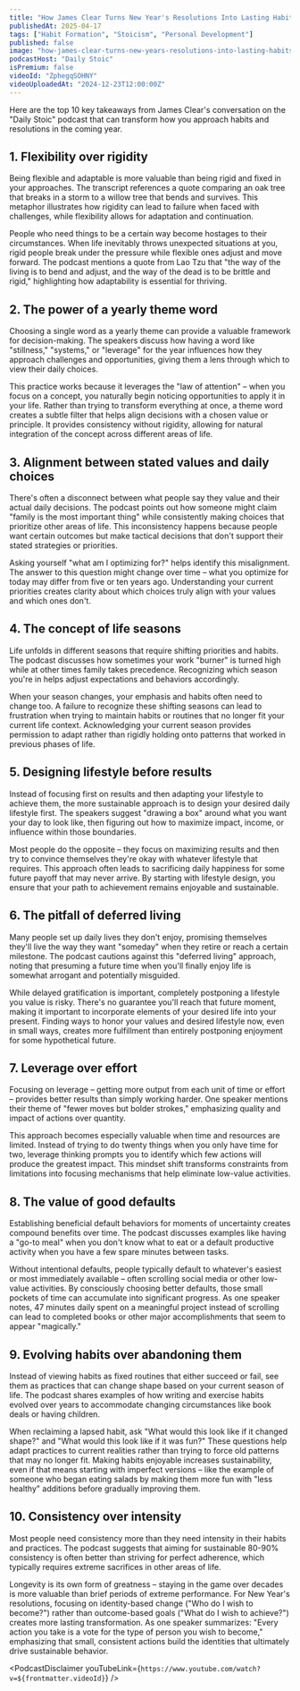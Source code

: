 ```yaml
---
title: "How James Clear Turns New Year's Resolutions Into Lasting Habits"
publishedAt: 2025-04-17
tags: ["Habit Formation", "Stoicism", "Personal Development"]
published: false
image: "how-james-clear-turns-new-years-resolutions-into-lasting-habits.jpg"
podcastHost: "Daily Stoic"
isPremium: false
videoId: "ZphegqSOHNY"
videoUploadedAt: "2024-12-23T12:00:00Z"
---
```



<PodcastSummaryPageLayout frontmatter={frontmatter}>

Here are the top 10 key takeaways from James Clear's conversation on the "Daily Stoic" podcast that can transform how you approach habits and resolutions in the coming year.

## 1. Flexibility over rigidity

Being flexible and adaptable is more valuable than being rigid and fixed in your approaches. The transcript references a quote comparing an oak tree that breaks in a storm to a willow tree that bends and survives. This metaphor illustrates how rigidity can lead to failure when faced with challenges, while flexibility allows for adaptation and continuation.

People who need things to be a certain way become hostages to their circumstances. When life inevitably throws unexpected situations at you, rigid people break under the pressure while flexible ones adjust and move forward. The podcast mentions a quote from Lao Tzu that "the way of the living is to bend and adjust, and the way of the dead is to be brittle and rigid," highlighting how adaptability is essential for thriving.

## 2. The power of a yearly theme word

Choosing a single word as a yearly theme can provide a valuable framework for decision-making. The speakers discuss how having a word like "stillness," "systems," or "leverage" for the year influences how they approach challenges and opportunities, giving them a lens through which to view their daily choices.

This practice works because it leverages the "law of attention" – when you focus on a concept, you naturally begin noticing opportunities to apply it in your life. Rather than trying to transform everything at once, a theme word creates a subtle filter that helps align decisions with a chosen value or principle. It provides consistency without rigidity, allowing for natural integration of the concept across different areas of life.

## 3. Alignment between stated values and daily choices

There's often a disconnect between what people say they value and their actual daily decisions. The podcast points out how someone might claim "family is the most important thing" while consistently making choices that prioritize other areas of life. This inconsistency happens because people want certain outcomes but make tactical decisions that don't support their stated strategies or priorities.

Asking yourself "what am I optimizing for?" helps identify this misalignment. The answer to this question might change over time – what you optimize for today may differ from five or ten years ago. Understanding your current priorities creates clarity about which choices truly align with your values and which ones don't.

## 4. The concept of life seasons

Life unfolds in different seasons that require shifting priorities and habits. The podcast discusses how sometimes your work "burner" is turned high while at other times family takes precedence. Recognizing which season you're in helps adjust expectations and behaviors accordingly.

When your season changes, your emphasis and habits often need to change too. A failure to recognize these shifting seasons can lead to frustration when trying to maintain habits or routines that no longer fit your current life context. Acknowledging your current season provides permission to adapt rather than rigidly holding onto patterns that worked in previous phases of life.

## 5. Designing lifestyle before results

Instead of focusing first on results and then adapting your lifestyle to achieve them, the more sustainable approach is to design your desired daily lifestyle first. The speakers suggest "drawing a box" around what you want your day to look like, then figuring out how to maximize impact, income, or influence within those boundaries.

Most people do the opposite – they focus on maximizing results and then try to convince themselves they're okay with whatever lifestyle that requires. This approach often leads to sacrificing daily happiness for some future payoff that may never arrive. By starting with lifestyle design, you ensure that your path to achievement remains enjoyable and sustainable.

## 6. The pitfall of deferred living

Many people set up daily lives they don't enjoy, promising themselves they'll live the way they want "someday" when they retire or reach a certain milestone. The podcast cautions against this "deferred living" approach, noting that presuming a future time when you'll finally enjoy life is somewhat arrogant and potentially misguided.

While delayed gratification is important, completely postponing a lifestyle you value is risky. There's no guarantee you'll reach that future moment, making it important to incorporate elements of your desired life into your present. Finding ways to honor your values and desired lifestyle now, even in small ways, creates more fulfillment than entirely postponing enjoyment for some hypothetical future.

## 7. Leverage over effort

Focusing on leverage – getting more output from each unit of time or effort – provides better results than simply working harder. One speaker mentions their theme of "fewer moves but bolder strokes," emphasizing quality and impact of actions over quantity.

This approach becomes especially valuable when time and resources are limited. Instead of trying to do twenty things when you only have time for two, leverage thinking prompts you to identify which few actions will produce the greatest impact. This mindset shift transforms constraints from limitations into focusing mechanisms that help eliminate low-value activities.

## 8. The value of good defaults

Establishing beneficial default behaviors for moments of uncertainty creates compound benefits over time. The podcast discusses examples like having a "go-to meal" when you don't know what to eat or a default productive activity when you have a few spare minutes between tasks.

Without intentional defaults, people typically default to whatever's easiest or most immediately available – often scrolling social media or other low-value activities. By consciously choosing better defaults, those small pockets of time can accumulate into significant progress. As one speaker notes, 47 minutes daily spent on a meaningful project instead of scrolling can lead to completed books or other major accomplishments that seem to appear "magically."

## 9. Evolving habits over abandoning them

Instead of viewing habits as fixed routines that either succeed or fail, see them as practices that can change shape based on your current season of life. The podcast shares examples of how writing and exercise habits evolved over years to accommodate changing circumstances like book deals or having children.

When reclaiming a lapsed habit, ask "What would this look like if it changed shape?" and "What would this look like if it was fun?" These questions help adapt practices to current realities rather than trying to force old patterns that may no longer fit. Making habits enjoyable increases sustainability, even if that means starting with imperfect versions – like the example of someone who began eating salads by making them more fun with "less healthy" additions before gradually improving them.

## 10. Consistency over intensity

Most people need consistency more than they need intensity in their habits and practices. The podcast suggests that aiming for sustainable 80-90% consistency is often better than striving for perfect adherence, which typically requires extreme sacrifices in other areas of life.

Longevity is its own form of greatness – staying in the game over decades is more valuable than brief periods of extreme performance. For New Year's resolutions, focusing on identity-based change ("Who do I wish to become?") rather than outcome-based goals ("What do I wish to achieve?") creates more lasting transformation. As one speaker summarizes: "Every action you take is a vote for the type of person you wish to become," emphasizing that small, consistent actions build the identities that ultimately drive sustainable behavior.

<PodcastDisclaimer
  youTubeLink={`https://www.youtube.com/watch?v=${frontmatter.videoId}`}
/>

</PodcastSummaryPageLayout>
